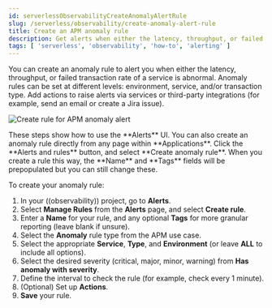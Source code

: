 ```yaml
---
id: serverlessObservabilityCreateAnomalyAlertRule
slug: /serverless/observability/create-anomaly-alert-rule
title: Create an APM anomaly rule
description: Get alerts when either the latency, throughput, or failed transaction rate of a service is abnormal.
tags: [ 'serverless', 'observability', 'how-to', 'alerting' ]
---
```


<p><DocBadge template="technical preview" /></p>


<Roles role="Editor" goal="create anomaly rules" />


You can create an anomaly rule to alert you when either the latency, throughput, or failed transaction rate of a service is abnormal. Anomaly rules can be set at different levels: environment, service, and/or transaction type. Add actions to raise alerts via services or third-party integrations (for example, send an email or create a Jira issue).

![Create rule for APM anomaly alert](../images/alerts-create-apm-anomaly.png)

<DocCallOut title="Tip">
These steps show how to use the **Alerts** UI.
You can also create an anomaly rule directly from any page within **Applications**. Click the **Alerts and rules** button, and select **Create anomaly rule**. When you create a rule this way, the **Name** and **Tags** fields will be prepopulated but you can still change these.
</DocCallOut>

To create your anomaly rule:

1. In your ((observability)) project, go to **Alerts**.
1. Select **Manage Rules** from the **Alerts** page, and select **Create rule**.
1. Enter a **Name** for your rule, and any optional **Tags** for more granular reporting (leave blank if unsure).
1. Select the **Anomaly** rule type from the APM use case.
1. Select the appropriate **Service**, **Type**, and **Environment** (or leave **ALL** to include all options).
1. Select the desired severity (critical, major, minor, warning) from **Has anomaly with severity**.
1. Define the interval to check the rule (for example, check every 1 minute).
1. (Optional) Set up **Actions**.
1. **Save** your rule.

<Actions />


